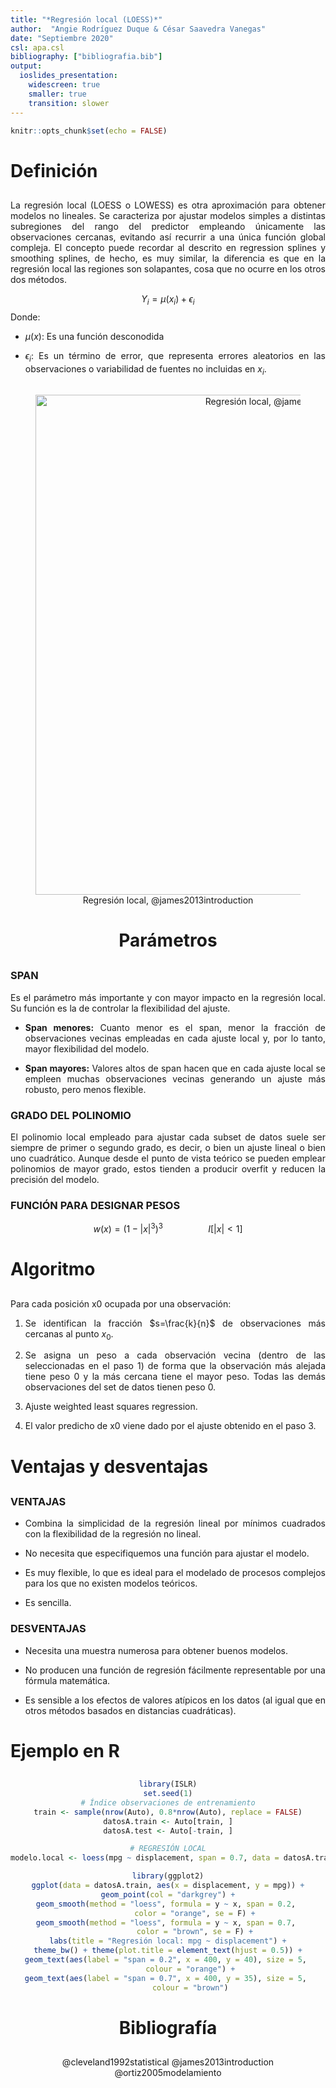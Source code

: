 ```yaml
---
title: "*Regresión local (LOESS)*"
author:  "Angie Rodríguez Duque & César Saavedra Vanegas"
date: "Septiembre 2020"
csl: apa.csl
bibliography: ["bibliografia.bib"]
output:
  ioslides_presentation:
    widescreen: true 
    smaller: true 
    transition: slower
---
```


```r
knitr::opts_chunk$set(echo = FALSE)
```

# Definición
##
<div style="text-align: justify">

La regresión local (LOESS o LOWESS) es otra aproximación para obtener modelos no lineales. Se caracteriza por ajustar modelos simples a distintas subregiones del rango del predictor empleando únicamente las observaciones cercanas, evitando así recurrir a una única función global compleja. El concepto puede recordar al descrito en regression splines y smoothing splines, de hecho, es muy similar, la diferencia es que en la regresión local las regiones son solapantes, cosa que no ocurre en los otros dos métodos.

$$Y_{i}=\mu(x_{i})+\epsilon_{i} $$
Donde:

* $\mu(x)$: Es una función desconodida

* $\epsilon_{i}$: Es un término de error, que representa errores aleatorios en las observaciones o variabilidad de fuentes no incluidas en $x_{i}$.

<div/>

##
<center>
![Regresión local, @james2013introduction](G1.png "Regresión local"){width=800px}

# Parámetros
##
<div style="text-align: justify">

### SPAN
Es el parámetro más importante y con mayor impacto en la regresión local. Su función es la de controlar la flexibilidad del ajuste. 

* **Span menores:** Cuanto menor es el span, menor la fracción de observaciones vecinas empleadas en cada ajuste local y, por lo tanto, mayor flexibilidad del modelo.

* **Span mayores:** Valores altos de span hacen que en cada ajuste local se empleen muchas observaciones vecinas generando un ajuste más robusto, pero menos flexible.

### GRADO DEL POLINOMIO
El polinomio local empleado para ajustar cada subset de datos suele ser siempre de primer o segundo grado, es decir, o bien un ajuste lineal o bien uno cuadrático. Aunque desde el punto de vista teórico se pueden emplear polinomios de mayor grado, estos tienden a producir overfit y reducen la precisión del modelo.

### FUNCIÓN PARA DESIGNAR PESOS
$$w(x)=(1-|x|^{3})^{3} \hspace{2cm} I[|x|<1] $$

<div/>

# Algoritmo
##
<div style="text-align: justify">

Para cada posición x0 ocupada por una observación:

1. Se identifican la fracción $s=\frac{k}{n}$ de observaciones más cercanas al punto $x_{0}$.

2. Se asigna un peso a cada observación vecina (dentro de las seleccionadas en el paso 1) de forma que la observación más alejada tiene peso 0 y la más cercana tiene el mayor peso. Todas las demás observaciones del set de datos tienen peso 0.

3. Ajuste weighted least squares regression.

4. El valor predicho de x0 viene dado por el ajuste obtenido en el paso 3.


<div/>

# Ventajas y desventajas
##
<div style="text-align: justify">

### **VENTAJAS**

* Combina la simplicidad de la regresión lineal por mínimos cuadrados con la flexibilidad de la regresión no lineal.

* No necesita que especifiquemos una función para ajustar el modelo.

* Es muy flexible, lo que es ideal para el modelado de procesos complejos para los que no existen modelos teóricos.

* Es sencilla.

### **DESVENTAJAS**

* Necesita una muestra numerosa para obtener buenos modelos.

* No producen una función de regresión fácilmente representable por una fórmula matemática.

* Es sensible a los efectos de valores atípicos en los datos (al igual que en otros métodos basados en distancias cuadráticas).

<div/>

# Ejemplo en R
##
<div style="text-align: justify">

<center>
```r
library(ISLR)
set.seed(1)
# Índice observaciones de entrenamiento
train <- sample(nrow(Auto), 0.8*nrow(Auto), replace = FALSE)
datosA.train <- Auto[train, ]
datosA.test <- Auto[-train, ]

# REGRESIÓN LOCAL
modelo.local <- loess(mpg ~ displacement, span = 0.7, data = datosA.train)

library(ggplot2)
ggplot(data = datosA.train, aes(x = displacement, y = mpg)) +
geom_point(col = "darkgrey") +
geom_smooth(method = "loess", formula = y ~ x, span = 0.2, 
            color = "orange", se = F) +
geom_smooth(method = "loess", formula = y ~ x, span = 0.7, 
            color = "brown", se = F) +
labs(title = "Regresión local: mpg ~ displacement") +
theme_bw() + theme(plot.title = element_text(hjust = 0.5)) +
geom_text(aes(label = "span = 0.2", x = 400, y = 40), size = 5, 
          colour = "orange") +
geom_text(aes(label = "span = 0.7", x = 400, y = 35), size = 5, 
          colour = "brown")
```

<div/>


# Bibliografía
##

@cleveland1992statistical
@james2013introduction
@ortiz2005modelamiento

